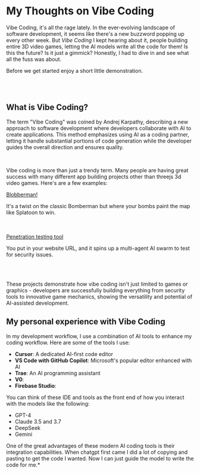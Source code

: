 # My Thoughts on Vibe Coding


Vibe Coding, it's all the rage lately. In the ever-evolving landscape of software development, it seems like there's a new buzzword popping up every other week. But *Vibe Coding* I kept hearing about it, people building entire 3D video games, letting the AI models write all the code for them! Is this the future? Is it just a gimmick? Honestly, I had to dive in and see what all the fuss was about.

Before we get started enjoy a short little demonstration.


<TwitterEmbed tweetId="1897785032288121126" />
<br /><br />

## What is Vibe Coding?

The term "Vibe Coding" was coined by Andrej Karpathy, describing a new approach to software development where developers collaborate with AI to create applications. This method emphasizes using AI as a coding partner, letting it handle substantial portions of code generation while the developer guides the overall direction and ensures quality.

<TwitterEmbed tweetId="1886192184808149383" />
<br />

Vibe coding is more than just a trendy term. Many people are having great success with many different app building projects other than threejs 3d video games. Here's are a few examples:

<a href="https://x.com/chrisfarms/status/1906614384702460262" target="_blank">
  Blobberman!
</a>

It's a twist on the classic Bomberman but where your bombs paint the map like Splatoon to win.

<TwitterEmbed tweetId="1906614384702460262" />
<br /><br />


<a href="https://x.com/JohnLindquist/status/1906614384702460262" target="_blank">
  Penetration testing tool
</a>

You put in your website URL, and it spins up a multi-agent AI swarm to test for security issues.

<TwitterEmbed tweetId="1907874977254424838" /> 
<br /><br />

These projects demonstrate how vibe coding isn't just limited to games or graphics - developers are successfully building everything from security tools to innovative game mechanics, showing the versatility and potential of AI-assisted development.

## My personal experience with Vibe Coding

In my development workflow, I use a combination of AI tools to enhance my coding workflow. Here are some of the tools I use:

- **Cursor**: A dedicated AI-first code editor
- **VS Code with GitHub Copilot**: Microsoft's popular editor enhanced with AI
- **Trae**: An AI programming assistant
- **V0**: 
- **Firebase Studio**:

You can think of these IDE and tools as the front end of how you interact with the models like the following:

- GPT-4
- Claude 3.5 and 3.7
- DeepSeek
- Gemini

One of the great advantages of these modern AI coding tools is their integration capabilities. When chatgpt first came I did a lot of copying and pasting to get the code I wanted. Now I can just guide the model to write the code for me.*


